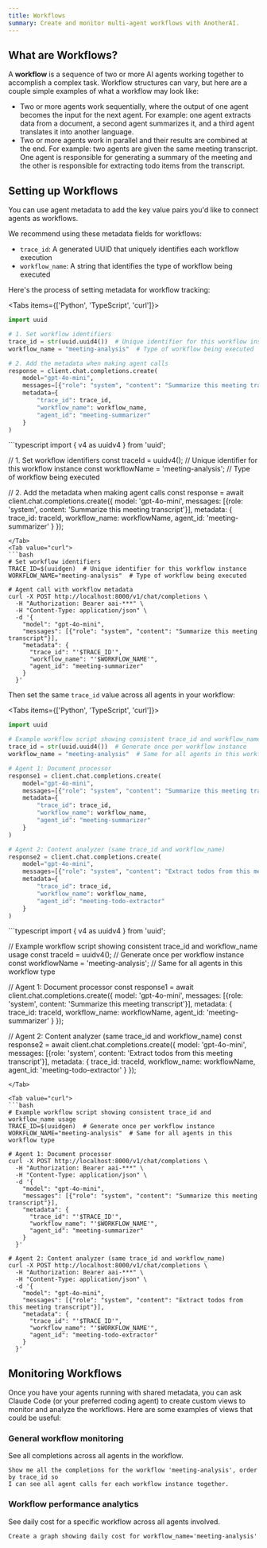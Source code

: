 ```yaml
---
title: Workflows  
summary: Create and monitor multi-agent workflows with AnotherAI.
---
```



## What are Workflows?

A **workflow** is a sequence of two or more AI agents working together to accomplish a complex task. Workflow structures can vary, but here are a couple simple examples of what a workflow may look like:

- Two or more agents work sequentially, where the output of one agent becomes the input for the next agent. For example: one agent extracts data from a document, a second agent summarizes it, and a third agent translates it into another language.
- Two or more agents work in parallel and their results are combined at the end. For example: two agents are given the same meeting transcript. One agent is responsible for generating a summary of the meeting and the other is responsible for extracting todo items from the transcript.

## Setting up Workflows

You can use agent metadata to add the key value pairs you'd like to connect agents as workflows.

We recommend using these metadata fields for workflows:
- `trace_id`: A generated UUID that uniquely identifies each workflow execution
- `workflow_name`: A string that identifies the type of workflow being executed

Here's the process of setting metadata for workflow tracking:

<Tabs items={['Python', 'TypeScript', 'curl']}>
<Tab value="Python">
```python
import uuid

# 1. Set workflow identifiers
trace_id = str(uuid.uuid4())  # Unique identifier for this workflow instance
workflow_name = "meeting-analysis"  # Type of workflow being executed

# 2. Add the metadata when making agent calls
response = client.chat.completions.create(
    model="gpt-4o-mini",
    messages=[{"role": "system", "content": "Summarize this meeting transcript"}],
    metadata={
        "trace_id": trace_id,
        "workflow_name": workflow_name,
        "agent_id": "meeting-summarizer"
    }
)
```
</Tab>
<Tab value="TypeScript">
```typescript
import { v4 as uuidv4 } from 'uuid';

// 1. Set workflow identifiers
const traceId = uuidv4();  // Unique identifier for this workflow instance
const workflowName = 'meeting-analysis';  // Type of workflow being executed

// 2. Add the metadata when making agent calls
const response = await client.chat.completions.create({
  model: 'gpt-4o-mini',
  messages: [{role: 'system', content: 'Summarize this meeting transcript'}],
  metadata: {
    trace_id: traceId,
    workflow_name: workflowName,
    agent_id: 'meeting-summarizer'
  }
});
```
</Tab>
<Tab value="curl">
```bash
# Set workflow identifiers
TRACE_ID=$(uuidgen)  # Unique identifier for this workflow instance
WORKFLOW_NAME="meeting-analysis"  # Type of workflow being executed

# Agent call with workflow metadata
curl -X POST http://localhost:8000/v1/chat/completions \
  -H "Authorization: Bearer aai-***" \
  -H "Content-Type: application/json" \
  -d '{
    "model": "gpt-4o-mini",
    "messages": [{"role": "system", "content": "Summarize this meeting transcript"}],
    "metadata": {
      "trace_id": "'$TRACE_ID'",
      "workflow_name": "'$WORKFLOW_NAME'",
      "agent_id": "meeting-summarizer"
    }
  }'
```
</Tab>
</Tabs>

Then set the same `trace_id` value across all agents in your workflow:

<Tabs items={['Python', 'TypeScript', 'curl']}>
<Tab value="Python">
```python
import uuid

# Example workflow script showing consistent trace_id and workflow_name usage
trace_id = str(uuid.uuid4())  # Generate once per workflow instance
workflow_name = "meeting-analysis"  # Same for all agents in this workflow type

# Agent 1: Document processor
response1 = client.chat.completions.create(
    model="gpt-4o-mini", 
    messages=[{"role": "system", "content": "Summarize this meeting transcript"}],
    metadata={
        "trace_id": trace_id, 
        "workflow_name": workflow_name,
        "agent_id": "meeting-summarizer"
    }
)

# Agent 2: Content analyzer (same trace_id and workflow_name)
response2 = client.chat.completions.create(
    model="gpt-4o-mini",
    messages=[{"role": "system", "content": "Extract todos from this meeting transcript"}], 
    metadata={
        "trace_id": trace_id, 
        "workflow_name": workflow_name,
        "agent_id": "meeting-todo-extractor"
    }
)
```
</Tab>

<Tab value="TypeScript">
```typescript
import { v4 as uuidv4 } from 'uuid';

// Example workflow script showing consistent trace_id and workflow_name usage
const traceId = uuidv4();  // Generate once per workflow instance
const workflowName = 'meeting-analysis';  // Same for all agents in this workflow type

// Agent 1: Document processor
const response1 = await client.chat.completions.create({
    model: 'gpt-4o-mini',
    messages: [{role: 'system', content: 'Summarize this meeting transcript'}],
    metadata: {
        trace_id: traceId,
        workflow_name: workflowName,
        agent_id: 'meeting-summarizer'
    }
});

// Agent 2: Content analyzer (same trace_id and workflow_name)
const response2 = await client.chat.completions.create({
    model: 'gpt-4o-mini',
    messages: [{role: 'system', content: 'Extract todos from this meeting transcript'}],
    metadata: {
        trace_id: traceId,
        workflow_name: workflowName,
        agent_id: 'meeting-todo-extractor'
    }
});
```
</Tab>

<Tab value="curl">
```bash
# Example workflow script showing consistent trace_id and workflow_name usage
TRACE_ID=$(uuidgen)  # Generate once per workflow instance
WORKFLOW_NAME="meeting-analysis"  # Same for all agents in this workflow type

# Agent 1: Document processor
curl -X POST http://localhost:8000/v1/chat/completions \
  -H "Authorization: Bearer aai-***" \
  -H "Content-Type: application/json" \
  -d '{
    "model": "gpt-4o-mini",
    "messages": [{"role": "system", "content": "Summarize this meeting transcript"}],
    "metadata": {
      "trace_id": "'$TRACE_ID'",
      "workflow_name": "'$WORKFLOW_NAME'",
      "agent_id": "meeting-summarizer"
    }
  }'

# Agent 2: Content analyzer (same trace_id and workflow_name)
curl -X POST http://localhost:8000/v1/chat/completions \
  -H "Authorization: Bearer aai-***" \
  -H "Content-Type: application/json" \
  -d '{
    "model": "gpt-4o-mini",
    "messages": [{"role": "system", "content": "Extract todos from this meeting transcript"}],
    "metadata": {
      "trace_id": "'$TRACE_ID'",
      "workflow_name": "'$WORKFLOW_NAME'",
      "agent_id": "meeting-todo-extractor"
    }
  }'
```
</Tab>
</Tabs>

## Monitoring Workflows

Once you have your agents running with shared metadata, you can ask Claude Code (or your preferred coding agent) to create custom views to monitor and analyze the workflows.
Here are some examples of views that could be useful:

### General workflow monitoring

See all completions across all agents in the workflow. 

```
Show me all the completions for the workflow 'meeting-analysis', order by trace_id so 
I can see all agent calls for each workflow instance together.
```

### Workflow performance analytics

See daily cost for a specific workflow across all agents involved.

```
Create a graph showing daily cost for workflow_name='meeting-analysis'
```
